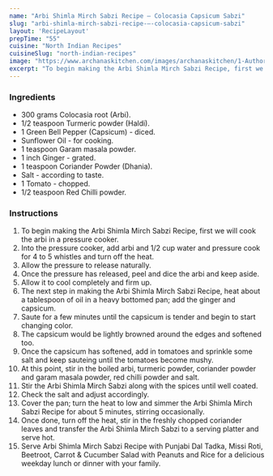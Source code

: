 ---
name: "Arbi Shimla Mirch Sabzi Recipe – Colocasia Capsicum Sabzi"
slug: "arbi-shimla-mirch-sabzi-recipe-–-colocasia-capsicum-sabzi"
layout: 'RecipeLayout'
prepTime: "55"
cuisine: "North Indian Recipes"
cuisineSlug: "north-indian-recipes"
image: "https://www.archanaskitchen.com/images/archanaskitchen/1-Author/sibyl-archanaskitchen.com/Simla_Mirchi_Arbi_Sabzi_Recipe__Capsicum__Colocasia_Dry_Curry_.jpg"
excerpt: "To begin making the Arbi Shimla Mirch Sabzi Recipe, first we will cook the arbi in a pressure cooker"
---

### Ingredients

- 300 grams Colocasia root (Arbi).
- 1/2 teaspoon Turmeric powder (Haldi).
- 1 Green Bell Pepper (Capsicum) - diced.
- Sunflower Oil - for cooking.
- 1 teaspoon Garam masala powder.
- 1 inch Ginger - grated.
- 1 teaspoon Coriander Powder (Dhania).
- Salt - according to taste.
- 1 Tomato - chopped.
- 1/2 teaspoon Red Chilli powder.

### Instructions

1. To begin making the Arbi Shimla Mirch Sabzi Recipe, first we will cook the arbi in a pressure cooker.
1. Into the pressure cooker, add arbi and 1/2 cup water and pressure cook for 4 to 5 whistles and turn off the heat.
1. Allow the pressure to release naturally.
1.  Once the pressure has released, peel and dice the arbi and keep aside.
1. Allow it to cool completely and firm up.
1. The next step in making the Arbi Shimla Mirch Sabzi Recipe, heat about a tablespoon of oil in a heavy bottomed pan; add the ginger and capsicum.
1. Saute for a few minutes until the capsicum is tender and begin to start changing color.
1. The capsicum would be lightly browned around the edges and softened too.
1. Once the capsicum has softened, add in tomatoes and sprinkle some salt and keep sauteing until the tomatoes become mushy.
1. At this point, stir in the boiled arbi, turmeric powder, coriander powder and garam masala powder, red chilli powder and salt.
1. Stir the Arbi Shimla Mirch Sabzi along with the spices until well coated.
1. Check the salt and adjust accordingly.
1. Cover the pan; turn the heat to low and simmer the Arbi Shimla Mirch Sabzi Recipe for about 5 minutes, stirring occasionally.
1. Once done, turn off the heat, stir in the freshly chopped coriander leaves and transfer the Arbi Shimla Mirch Sabzi to a serving platter and serve hot.
1. Serve Arbi Shimla Mirch Sabzi Recipe with Punjabi Dal Tadka, Missi Roti, Beetroot, Carrot & Cucumber Salad with Peanuts and Rice for a delicious weekday lunch or dinner with your family.
